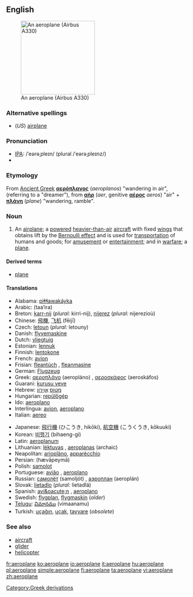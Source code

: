 ==English==
[[Image:Egyptair.a330-200.su-gce.arp.jpg|thumb|right|200px|An aeroplane (Airbus A330)]]
===Alternative spellings===
*(''US'') [[airplane]]

===Pronunciation===
* [[Wiktionary:Pronunciation_key|IPA]]: /ˈeərəˌpleɪn/ (plural /ˈeərəˌpleɪnz/)
* {{audio|en-uk-aeroplane.ogg|Audio (UK)}}

===Etymology===
From [[Ancient Greek]] '''[[αερόπλανος]]''' (''aeroplanos'') "wandering in air", (referring to a "dreamer"), from '''[[αήρ]]''' (''aer'', genitive '''[[αέρος]]''' ''aeros'') "air" + '''[[πλάνη]]''' (''plane'') "wandering, ramble".

===Noun===
{{en-noun}}

# {{UK}} An [[airplane]]; a [[powered]] [[heavier-than-air]] [[aircraft]] with fixed [[wing]]s that obtains lift by the [[Bernoulli effect]] and is used for [[transportation]] of humans and goods; for [[amusement]] or [[entertainment]]; and in [[warfare]]; a [[plane]].

====Derived terms====
* [[plane]]

====Translations====
{{top}}
*Alabama: [[piɬɬawakáyka]]
*Arabic: {{ARchar|[[طائرة]]}} (taa’ira) {{f}}
*Breton: [[karr-nij]] {{m}} (''plural:'' kirri-nij), [[nijerez]] {{f}} (''plural:'' nijerezioù)
*Chinese: [[飛機]], [[飞机]] (fēijī)
*Czech: [[letoun]] {{m}} (''plural:'' letouny)
*Danish: [[flyvemaskine]]
*Dutch: [[vliegtuig]] {{n}}
*Estonian: [[lennuk]]
*Finnish: [[lentokone]]
*French: [[avion]] {{m}}
*Frisian: [[fleantúch]] {{n}}, [[fleanmasine]]
*German: [[Flugzeug]] {{n}}
*Greek: [[αεροπλάνο]] (aeropláno) {{n}}, [[αεροσκάφος]] (aeroskáfos) {{n}}
*Guarani: [[kurusu veve]]
*Hebrew: [[מטוס|מָטוֹס]] {{m}} [[אוירון|אֲוִירוֹן]] {{m}}
*Hungarian: [[repülőgép]]
*Ido: [[aeroplano]]
*Interlingua: [[avion]], [[aeroplano]]
*Italian: [[aereo]] {{m}}
{{mid}}
*Japanese: [[飛行機]] (ひこうき, hikōki), [[航空機]] (こうくうき, kōkuuki)
*Korean: [[비행기]] (bihaeng-gi)
*Latin: [[aeroplanum]]
*Lithuanian: [[lėktuvas]] {{m}}, [[aeroplanas]] {{m}} (archaic)
*Neapolitan: [[arioplàno]], [[apparècchio]]
*Persian: {{FAchar|[[هواپيما|هَواپَيما]]}} (hævāpeymā)
*Polish: [[samolot]]
*Portuguese: [[avião]] {{m}}, [[aeroplano]] {{m}}
*Russian: [[самолёт]] (samoljót) {{m}}, [[аэроплан]] (aeroplán) {{m}}
*Slovak: [[lietadlo]] {{n}} (''plural:'' lietadlá)
*Spanish: [[avi&oacute;n]] {{m}}, [[aeroplano]] {{m}}
*Swedish: [[flygplan]], [[flygmaskin]] (''older'')
*[[Telugu]]: [[విమానము]] (vimaanamu)
*Turkish: [[uçağın]], [[uçak]], [[tayyare]] (''obsolete'')
{{bottom}}

===See also===
*[[aircraft]]
*[[glider]]
*[[helicopter]]

[[Category:Greek derivations]]

[[fr:aeroplane]]
[[ko:aeroplane]]
[[io:aeroplane]]
[[it:aeroplane]]
[[hu:aeroplane]]
[[pl:aeroplane]]
[[simple:aeroplane]]
[[fi:aeroplane]]
[[ta:aeroplane]]
[[vi:aeroplane]]
[[zh:aeroplane]]